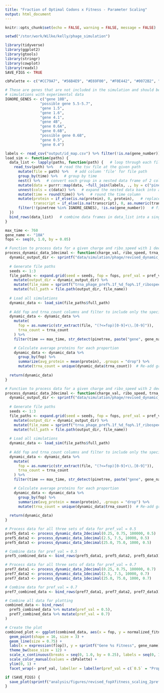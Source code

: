 ```yaml
---
title: "Fraction of Optimal Codons x Fitness - Parameter Scaling"
output: html_document
---
```


```r
knitr::opts_chunk$set(echo = FALSE, warning = FALSE, message = FALSE)

setwd("/stor/work/Wilke/kelly/phage_simulation")

library(tidyverse)
library(ggplot2)
library(gtools)
library(stringr)
library(cowplot)
library(readxl)
SAVE_FIGS <- TRUE

cbPalette <- c("#CC79A7", "#56B4E9", "#E69F00", "#F0E442", "#0072B2", "#D55E00", "#009E73", "#999999")

# These are genes that are not included in the simulation and should be removed before comparing
# simulations with experimental data
IGNORE_GENES <- c("gene 10B",
                "possible gene 5.5-5.7",
                "gene 1.5",
                "gene 1.6",
                "gene 4.1",
                "gene 4B",
                "gene 0.6A",
                "gene 0.6B",
                "possible gene 0.6B",
                "gene 0.5",
                "gene 0.4")
```

```r
labels <- read_csv("output/id_map.csv") %>% filter(!is.na(gene_number))
load_sim <- function(paths) {
  data_list <- lapply(paths, function(path) {   # loop through each file path in paths
    read_tsv(path) %>%   # read the tsv file at the given path
      mutate(file = path) %>%   # add column 'file' for file path
      group_by(time) %>%   # group by time
      nest() %>%   # convert each group in a nested data frame of 2 columns: time and data (all the rows for that time point)
      mutate(data = purrr::map(data, ~full_join(labels, ., by = c("pinetree" = "species")))) %>%   # join with the labels data frame
      unnest(cols = c(data)) %>%   # expand the nested data back into a flat data frame
      mutate(time = round(time)) %>%   # round the time column
      mutate(protein = if_else(is.na(protein), 0, protein),   # replace missing protein and transcript values with 0
             transcript = if_else(is.na(transcript), 0, as.numeric(transcript))) %>%
      filter(!(pinetree %in% IGNORE_GENES), !is.na(gene_number))   # filter out unwanted genes
  })
  bind_rows(data_list)   # combine data frames in data_list into a single data frame
}
```

```r
max_time <- 760
gene_name <- "10A"
fops <- seq(0, 1.0, by = 0.05)

# Function to process data for a given charge and ribo_speed with 1 decimal place
process_dynamic_data_1decimal <- function(charge_val, ribo_speed, trna_count, pref_val) {
  dynamic_output_dir <- sprintf("data/simulation/phage/revised_dynamic_pref%.1f_charge%.1f_ribospeed%.1f", pref_val, charge_val, ribo_speed)
  
  # Generate file paths
  seeds <- 1:3
  file_paths <- expand.grid(seed = seeds, fop = fops, pref_val = pref_val, ribo_speed = ribo_speed, trna_count = trna_count) %>%
    mutate(output_dir = dynamic_output_dir) %>%
    mutate(file_name = sprintf("trna_phage_pref%.1f_%d_fop%.1f_ribospeed%.1f_trna%d.tsv", pref_val, seed, fop, ribo_speed, trna_count)) %>%
    mutate(full_path = file.path(output_dir, file_name))
  
  # Load all simulations
  dynamic_data <- load_sim(file_paths$full_path)
  
  # Add fop and trna_count columns and filter to include only the specified gene and max time
  dynamic_data <- dynamic_data %>%
    mutate(
      fop = as.numeric(str_extract(file, "(?<=fop)[0-9]+\\.[0-9]")),
      trna_count = trna_count
    ) %>%
    filter(time == max_time, str_detect(pinetree, paste("gene", gene_name)))

    # Calculate average proteins for each proportion
    dynamic_data <- dynamic_data %>%
      group_by(fop) %>%  
      summarize(avg_protein = mean(protein), .groups = "drop") %>%
      mutate(trna_count = unique(dynamic_data$trna_count))  # Re-add group column
  
  return(dynamic_data)
}

# Function to process data for a given charge and ribo_speed with 2 decimal places
process_dynamic_data_2decimal <- function(charge_val, ribo_speed, trna_count, pref_val) {
  dynamic_output_dir <- sprintf("data/simulation/phage/revised_dynamic_pref%.1f_charge%.2f_ribospeed%.2f", pref_val, charge_val, ribo_speed)
  
  # Generate file paths
  seeds <- 1:3
  file_paths <- expand.grid(seed = seeds, fop = fops, pref_val = pref_val, ribo_speed = ribo_speed, trna_count = trna_count) %>%
    mutate(output_dir = dynamic_output_dir) %>%
    mutate(file_name = sprintf("trna_phage_pref%.1f_%d_fop%.1f_ribospeed%.2f_trna%d.tsv", pref_val, seed, fop, ribo_speed, trna_count)) %>%
    mutate(full_path = file.path(output_dir, file_name))
  
  # Load all simulations
  dynamic_data <- load_sim(file_paths$full_path)
  
  # Add fop and trna_count columns and filter to include only the specified gene and max time
  dynamic_data <- dynamic_data %>%
    mutate(
      fop = as.numeric(str_extract(file, "(?<=fop)[0-9]+\\.[0-9]")),
      trna_count = trna_count
    ) %>%
    filter(time == max_time, str_detect(pinetree, paste("gene", gene_name)))

    # Calculate average proteins for each proportion
    dynamic_data <- dynamic_data %>%
      group_by(fop) %>%  
      summarize(avg_protein = mean(protein), .groups = "drop") %>%
      mutate(trna_count = unique(dynamic_data$trna_count))  # Re-add group column
  
  return(dynamic_data)
}

# Process data for all three sets of data for pref_val = 0.5
pref5_data1 <- process_dynamic_data_2decimal(0.25, 0.75, 100000, 0.5)
pref5_data2 <- process_dynamic_data_1decimal(2.5, 7.5, 10000, 0.5)
pref5_data3 <- process_dynamic_data_1decimal(25.0, 75.0, 1000, 0.5)

# Combine data for pref_val = 0.5
pref5_combined_data <- bind_rows(pref5_data1, pref5_data2, pref5_data3)

# Process data for all three sets of data for pref_val = 0.7
pref7_data1 <- process_dynamic_data_2decimal(0.25, 0.75, 100000, 0.7)
pref7_data2 <- process_dynamic_data_1decimal(2.5, 7.5, 10000, 0.7)
pref7_data3 <- process_dynamic_data_1decimal(25.0, 75.0, 1000, 0.7)

# Combine data for pref_val = 0.7
pref7_combined_data <- bind_rows(pref7_data1, pref7_data2, pref7_data3)

# Combine all data for plotting
combined_data <- bind_rows(
  pref5_combined_data %>% mutate(pref_val = 0.5),
  pref7_combined_data %>% mutate(pref_val = 0.7)
)
```

```r
# Create the plot
combined_plot <- ggplot(combined_data, aes(x = fop, y = normalized_fitness, color = factor(trna_count))) +
  geom_point(shape = 16, size = 3) +
  geom_line(size = 0.75) +
  labs(x = expression(f[op]), y = sprintf("Gene %s Fitness", gene_name), color = "tRNA Count") +
  theme_bw(base_size = 12) +
  scale_x_continuous(breaks = seq(0, 1.0, by = 0.25), labels = seq(0, 1.0, by = 0.25), trans = "reverse") +
  scale_color_manual(values = cbPalette) +
  ylim(0, 1) +
  facet_wrap(~ pref_val, labeller = labeller(pref_val = c(`0.5` = "Proportion of Preferred tRNAs = 0.5", `0.7` = "Proportion of Preferred tRNAs = 0.7")))

if (SAVE_FIGS) {
  save_plot(sprintf("analysis/figures/revised_fopXfitness_scaling_2prefs.pdf"), combined_plot, base_width = 12, base_height = 6)
}
```
